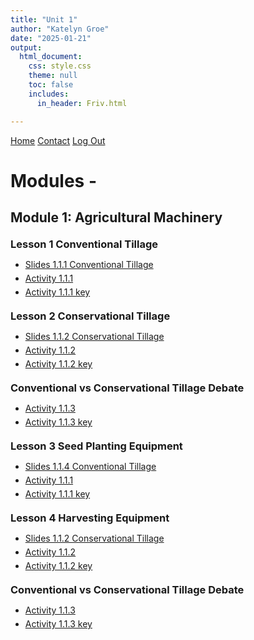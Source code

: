 ```yaml
---
title: "Unit 1"
author: "Katelyn Groe"
date: "2025-01-21"
output:
  html_document:
    css: style.css
    theme: null
    toc: false
    includes:
      in_header: Friv.html

---
```


<script src="https://cdn.auth0.com/js/auth0-spa-js/1.19/auth0-spa-js.production.js"></script>

<script src="https://identity.netlify.com/v1/netlify-identity-widget.js"></script>


<nav>
  <a href="index.html">Home</a>
  <a href="contact.html">Contact</a>
  <!-- Replaced the button with an anchor tag -->
  <a href="#" id="logout">Log Out</a>
</nav>



<p style="margin-bottom: 20px;"></p>

<style>
  h3, h4 {
    margin-top: 20px;
    margin-bottom: 10px;
  }
  ul {
    margin-bottom: 20px;
  }
  li {
    margin-bottom: 5px;
  }
</style>



# Modules - 

## Module 1: Agricultural Machinery 
### Lesson 1 Conventional Tillage 
- [Slides 1.1.1 Conventional Tillage](TR\Unit1\1 Types of Machinery\1 Tillage\Lesson1.1.1 - Conventional Tillage\lesson 1.1.1.pptx)
- [Activity 1.1.1](TR\Unit1\1 Types of Machinery\1 Tillage\Lesson1.1.1 - Conventional Tillage\Activity 1.1.1.docx)
- [Activity 1.1.1 key](TR\Unit1\1 Types of Machinery\1 Tillage\Lesson1.1.1 - Conventional Tillage\Activity 1.1.1 key.docx)

### Lesson 2 Conservational Tillage 
- [Slides 1.1.2 Conservational Tillage](TR\Unit1\1 Types of Machinery\1 Tillage\Lesson1.1.2 - Conservational Tillage\Conservational Tillage 1.1.2.pptx)
- [Activity 1.1.2](TR\Unit1\1 Types of Machinery\1 Tillage\Lesson1.1.2 - Conservational Tillage\Activity 1.1.2.docx)
- [Activity 1.1.2 key](TR\Unit1\1 Types of Machinery\1 Tillage\Lesson1.1.2 - Conservational Tillage\Activity 1.1.2.docx)

### Conventional vs Conservational Tillage Debate
- [Activity 1.1.3](TR\Unit1\1 Types of Machinery\1 Tillage\Lesson1.1.2 - Conservational Tillage\Activity 1.1.3.docx)
- [Activity 1.1.3 key](TR\Unit1\1 Types of Machinery\1 Tillage\Lesson1.1.2 - Conservational Tillage\Activity 1.1.2.docx)

### Lesson 3 Seed Planting Equipment 
- [Slides 1.1.4 Conventional Tillage](TR\Unit1\1 Types of Machinery\2 Planters\lesson 1.1.1.pptx)
- [Activity 1.1.1](TR\Unit1\1 Types of Machinery\1 Tillage\Lesson1.1.1 - Conventional Tillage\Activity 1.1.1.docx)
- [Activity 1.1.1 key](TR\Unit1\1 Types of Machinery\1 Tillage\Lesson1.1.1 - Conventional Tillage\Activity 1.1.1 key.docx)

### Lesson 4 Harvesting Equipment 
- [Slides 1.1.2 Conservational Tillage](TR\Unit1\1 Types of Machinery\1 Tillage\Lesson1.1.2 - Conservational Tillage\Conservational Tillage 1.1.2.pptx)
- [Activity 1.1.2](TR\Unit1\1 Types of Machinery\1 Tillage\Lesson1.1.2 - Conservational Tillage\Activity 1.1.2.docx)
- [Activity 1.1.2 key](TR\Unit1\1 Types of Machinery\1 Tillage\Lesson1.1.2 - Conservational Tillage\Activity 1.1.2.docx)

### Conventional vs Conservational Tillage Debate
- [Activity 1.1.3](TR\Unit1\1 Types of Machinery\1 Tillage\Lesson1.1.2 - Conservational Tillage\Activity 1.1.3.docx)
- [Activity 1.1.3 key](TR\Unit1\1 Types of Machinery\1 Tillage\Lesson1.1.2 - Conservational Tillage\Activity 1.1.2.docx)


<script>
    let auth0 = null;

    async function configureAuth() {
        auth0 = await createAuth0Client({
            domain: "dev-0xxzru015pu8i5d0.us.auth0.com",
            client_id: "GWN2JjxHHq1CB1m23kCWTOUsFYcAqjdo",
            redirect_uri: window.location.origin
        });

        const isAuthenticated = await auth0.isAuthenticated();

        if (isAuthenticated) {
            const user = await auth0.getUser();
            updateUI(user);
        } 
    }

    function updateUI(user) {
        document.getElementById("user-info").innerText = "Welcome, " + user.email;
        document.getElementById("logout").style.display = "inline";
    }

    document.getElementById("logout").addEventListener("click", function(e) {
        e.preventDefault();
        auth0.logout({
            logoutParams: {
                returnTo: window.location.origin
            }
        });
    });

    window.onload = configureAuth;
</script>



